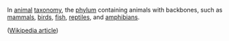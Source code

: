In [[animal]] [[taxonomy]], the [[phylum]] containing animals with backbones, such as [[mammal]]s, [[bird]]s, [[fish]], [[reptile]]s, and [[amphibian]]s.

([[w:chordata|Wikipedia article]])